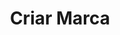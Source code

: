 ---
title: "Criar Marca"
api: "POST https://regis.app.byefive.com.br/rest/customers"
description: "Cria um novo cliente do tipo marca (brand)"
---